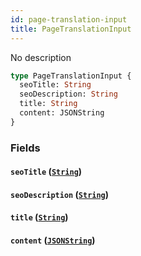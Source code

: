 ```yaml
---
id: page-translation-input
title: PageTranslationInput
---
```


No description

```graphql
type PageTranslationInput {
  seoTitle: String
  seoDescription: String
  title: String
  content: JSONString
}
```

### Fields

#### `seoTitle` ([`String`](/developer/api-reference/scalars/string.mdx))

#### `seoDescription` ([`String`](/developer/api-reference/scalars/string.mdx))

#### `title` ([`String`](/developer/api-reference/scalars/string.mdx))

#### `content` ([`JSONString`](/developer/api-reference/scalars/json-string.mdx))

